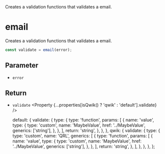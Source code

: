 
<Title>email</Title>
<Description>
  Creates a validation functions that validates a email.
</Description>

# email

Creates a validation functions that validates a email.

```ts
const validate = email(error);
```

## Parameter

- `error` <Property type="string" />

## Return

- `validate` <Property {...properties[isQwik() ? 'qwik' : 'default'].validate} />

  default: {
    validate: {
      type: {
        type: 'function',
        params: [
          {
            name: 'value',
            type: {
              type: 'custom',
              name: 'MaybeValue',
              href: '../MaybeValue',
              generics: ['string'],
            },
          },
        ],
        return: 'string',
      },
    },
  },
  qwik: {
    validate: {
      type: {
        type: 'custom',
        name: 'QRL',
        generics: [
          {
            type: 'function',
            params: [
              {
                name: 'value',
                type: {
                  type: 'custom',
                  name: 'MaybeValue',
                  href: '../MaybeValue',
                  generics: ['string'],
                },
              },
            ],
            return: 'string',
          },
        ],
      },
    },
  },
};
